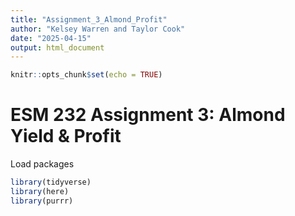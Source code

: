 ```yaml
---
title: "Assignment_3_Almond_Profit"
author: "Kelsey Warren and Taylor Cook"
date: "2025-04-15"
output: html_document
---
```


```r
knitr::opts_chunk$set(echo = TRUE)
```

# ESM 232 Assignment 3: Almond Yield & Profit

Load packages

```r
library(tidyverse)
library(here)
library(purrr)
```
